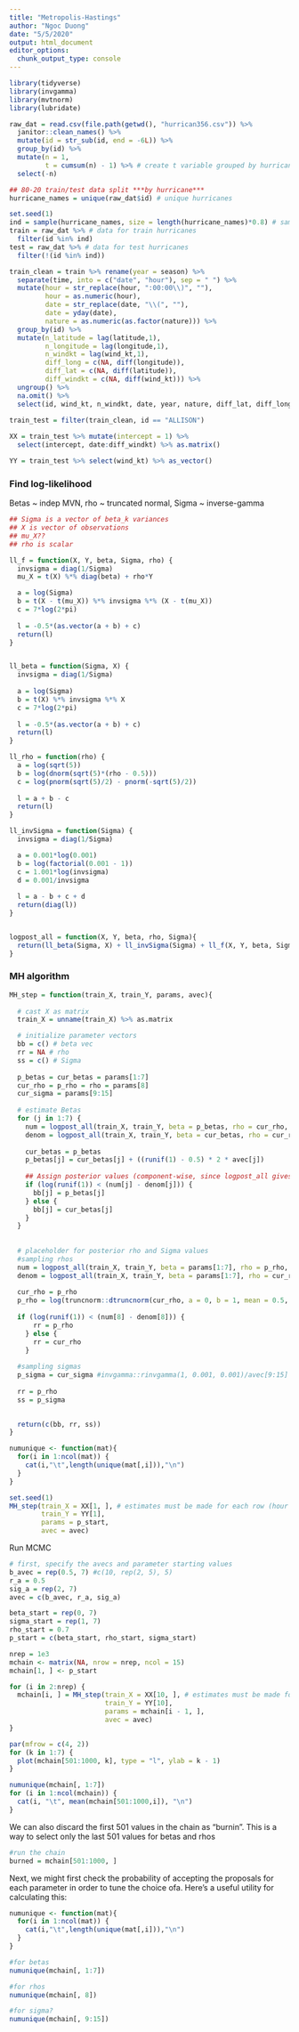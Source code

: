 ```yaml
---
title: "Metropolis-Hastings"
author: "Ngoc Duong"
date: "5/5/2020"
output: html_document
editor_options: 
  chunk_output_type: console
---
```


```r
library(tidyverse)
library(invgamma)
library(mvtnorm)
library(lubridate)
```

```r
raw_dat = read.csv(file.path(getwd(), "hurrican356.csv")) %>%
  janitor::clean_names() %>%
  mutate(id = str_sub(id, end = -6L)) %>%
  group_by(id) %>%
  mutate(n = 1,
         t = cumsum(n) - 1) %>% # create t variable grouped by hurrican
  select(-n)

## 80-20 train/test data split ***by hurricane***
hurricane_names = unique(raw_dat$id) # unique hurricanes

set.seed(1)
ind = sample(hurricane_names, size = length(hurricane_names)*0.8) # sample hurricanes with probability 0.8 for training
train = raw_dat %>% # data for train hurricanes
  filter(id %in% ind)
test = raw_dat %>% # data for test hurricanes
  filter(!(id %in% ind))
```


```r
train_clean = train %>% rename(year = season) %>% 
  separate(time, into = c("date", "hour"), sep = " ") %>% 
  mutate(hour = str_replace(hour, ":00:00\\)", ""),
         hour = as.numeric(hour),
         date = str_replace(date, "\\(", ""),
         date = yday(date),
         nature = as.numeric(as.factor(nature))) %>% 
  group_by(id) %>% 
  mutate(n_latitude = lag(latitude,1),
         n_longitude = lag(longitude,1),
         n_windkt = lag(wind_kt,1),
         diff_long = c(NA, diff(longitude)),
         diff_lat = c(NA, diff(latitude)),
         diff_windkt = c(NA, diff(wind_kt))) %>% 
  ungroup() %>% 
  na.omit() %>% 
  select(id, wind_kt, n_windkt, date, year, nature, diff_lat, diff_long, diff_windkt)

train_test = filter(train_clean, id == "ALLISON")
  
XX = train_test %>% mutate(intercept = 1) %>% 
  select(intercept, date:diff_windkt) %>% as.matrix()

YY = train_test %>% select(wind_kt) %>% as_vector()
```



### Find log-likelihood 
Betas ~ indep MVN, rho ~ truncated normal, Sigma ~ inverse-gamma

```r
## Sigma is a vector of beta_k variances
## X is vector of observations
## mu_X??
## rho is scalar

ll_f = function(X, Y, beta, Sigma, rho) {
  invsigma = diag(1/Sigma)
  mu_X = t(X) %*% diag(beta) + rho*Y

  a = log(Sigma)
  b = t(X - t(mu_X)) %*% invsigma %*% (X - t(mu_X))
  c = 7*log(2*pi)
  
  l = -0.5*(as.vector(a + b) + c)
  return(l)
}


ll_beta = function(Sigma, X) {
  invsigma = diag(1/Sigma)
  
  a = log(Sigma)
  b = t(X) %*% invsigma %*% X
  c = 7*log(2*pi)
  
  l = -0.5*(as.vector(a + b) + c)
  return(l)
}

ll_rho = function(rho) {
  a = log(sqrt(5))
  b = log(dnorm(sqrt(5)*(rho - 0.5)))
  c = log(pnorm(sqrt(5)/2) - pnorm(-sqrt(5)/2))
  
  l = a + b - c
  return(l)
}

ll_invSigma = function(Sigma) {
  invsigma = diag(1/Sigma)

  a = 0.001*log(0.001)
  b = log(factorial(0.001 - 1))
  c = 1.001*log(invsigma)
  d = 0.001/invsigma
  
  l = a - b + c + d
  return(diag(l))
}


logpost_all = function(X, Y, beta, rho, Sigma){    
  return(ll_beta(Sigma, X) + ll_invSigma(Sigma) + ll_f(X, Y, beta, Sigma, rho))
}
```


### MH algorithm

```r

MH_step = function(train_X, train_Y, params, avec){
  
  # cast X as matrix 
  train_X = unname(train_X) %>% as.matrix

  # initialize parameter vectors
  bb = c() # beta vec
  rr = NA # rho
  ss = c() # Sigma
  
  p_betas = cur_betas = params[1:7]
  cur_rho = p_rho = rho = params[8]
  cur_sigma = params[9:15]
  
  # estimate Betas
  for (j in 1:7) {
    num = logpost_all(train_X, train_Y, beta = p_betas, rho = cur_rho, Sigma = cur_sigma)
    denom = logpost_all(train_X, train_Y, beta = cur_betas, rho = cur_rho, Sigma = cur_sigma)
    
    cur_betas = p_betas
    p_betas[j] = cur_betas[j] + ((runif(1) - 0.5) * 2 * avec[j])
    
    ## Assign posterior values (component-wise, since logpost_all gives vector)
    if (log(runif(1)) < (num[j] - denom[j])) {
      bb[j] = p_betas[j]
    } else {
      bb[j] = cur_betas[j]
    }
  }
  
  
  # placeholder for posterior rho and Sigma values
  #sampling rhos
  num = logpost_all(train_X, train_Y, beta = params[1:7], rho = p_rho, Sigma = cur_sigma)
  denom = logpost_all(train_X, train_Y, beta = params[1:7], rho = cur_rho, Sigma = cur_sigma)
  
  cur_rho = p_rho
  p_rho = log(truncnorm::dtruncnorm(cur_rho, a = 0, b = 1, mean = 0.5, sd = 1/5))
  
  if (log(runif(1)) < (num[8] - denom[8])) {
      rr = p_rho
    } else {
      rr = cur_rho
    }
  
  #sampling sigmas
  p_sigma = cur_sigma #invgamma::rinvgamma(1, 0.001, 0.001)/avec[9:15]
    
  rr = p_rho
  ss = p_sigma

  
  return(c(bb, rr, ss))
}

numunique <- function(mat){
  for(i in 1:ncol(mat)) {
    cat(i,"\t",length(unique(mat[,i])),"\n")
  }
}

set.seed(1)
MH_step(train_X = XX[1, ], # estimates must be made for each row (hour t)
        train_Y = YY[1], 
        params = p_start, 
        avec = avec)


```

Run MCMC

```r
# first, specify the avecs and parameter starting values
b_avec = rep(0.5, 7) #c(10, rep(2, 5), 5)
r_a = 0.5
sig_a = rep(2, 7)
avec = c(b_avec, r_a, sig_a)

beta_start = rep(0, 7)
sigma_start = rep(1, 7)
rho_start = 0.7
p_start = c(beta_start, rho_start, sigma_start)

nrep = 1e3
mchain <- matrix(NA, nrow = nrep, ncol = 15)
mchain[1, ] <- p_start

for (i in 2:nrep) {
  mchain[i, ] = MH_step(train_X = XX[10, ], # estimates must be made for each row (hour t)
                        train_Y = YY[10], 
                        params = mchain[i - 1, ], 
                        avec = avec)
}

par(mfrow = c(4, 2))
for (k in 1:7) {
  plot(mchain[501:1000, k], type = "l", ylab = k - 1)
}

numunique(mchain[, 1:7])
for (i in 1:ncol(mchain)) {
  cat(i, "\t", mean(mchain[501:1000,i]), "\n")
} 

```


We can also discard the first 501 values in the chain as “burnin”. This is a way to select only the last 501 values for betas and rhos 

```r
#run the chain
burned = mchain[501:1000, ]
```

Next, we might first check the probability of accepting the proposals for each parameter in order to tune the choice ofa. Here’s a useful utility for calculating this:

```r
numunique <- function(mat){
  for(i in 1:ncol(mat)) {
    cat(i,"\t",length(unique(mat[,i])),"\n")
  }
}

#for betas
numunique(mchain[, 1:7])

#for rhos
numunique(mchain[, 8])

#for sigma?
numunique(mchain[, 9:15])
```


